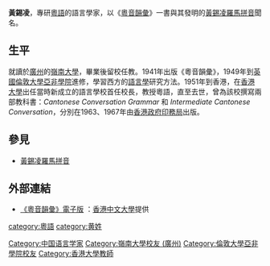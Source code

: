 '''黃錫凌'''{{BD|1908年||1959年|catIdx=W黃}}，專研[[粵語|粵語]]的語言學家，以《[[粵音韻彙|粵音韻彙]]》一書與其發明的[[黃錫凌羅馬拼音|黃錫凌羅馬拼音]]聞名。

==生平==
就讀於[[廣州|廣州]]的[[岭南大学_(广州)|嶺南大學]]，畢業後留校任教。1941年出版《粵音韻彙》，1949年到[[英國|英國]][[倫敦大學|倫敦大學]][[倫敦大學亞非學院|亞非學院]]進修，學習西方的[[語言學|語言學]]研究方法。1951年到香港，在[[香港大學|香港大學]]出任當時新成立的語言學校首任校長，教授粵語，直至去世，曾為該校撰寫兩部教科書：''Cantonese Conversation Grammar'' 和 ''Intermediate Cantonese Conversation''，分別在1963、1967年由[[香港政府印務局|香港政府印務局]]出版。

== 參見 ==
*[[黃錫凌羅馬拼音|黃錫凌羅馬拼音]]

==外部連結==
*[http://humanum.arts.cuhk.edu.hk/Lexis/Canton/ 《粵音韻彙》電子版] {{Wayback|url=http://humanum.arts.cuhk.edu.hk/Lexis/Canton/ |date=20190224060449 }}：[[香港中文大學|香港中文大學]]提供
{{Linguistician-stub}}

{{authority control}}
{{DEFAULTSORT:H}}
[[category:粵語|category:粵語]]
[[Category:中国语言学家|Category:中国语言学家]]
[[Category:嶺南大學校友_(廣州)|Category:嶺南大學校友 (廣州)]]
[[category:黄姓|category:黄姓]]
[[Category:倫敦大學亞非學院校友|Category:倫敦大學亞非學院校友]]
[[Category:香港大學教師|Category:香港大學教師]]